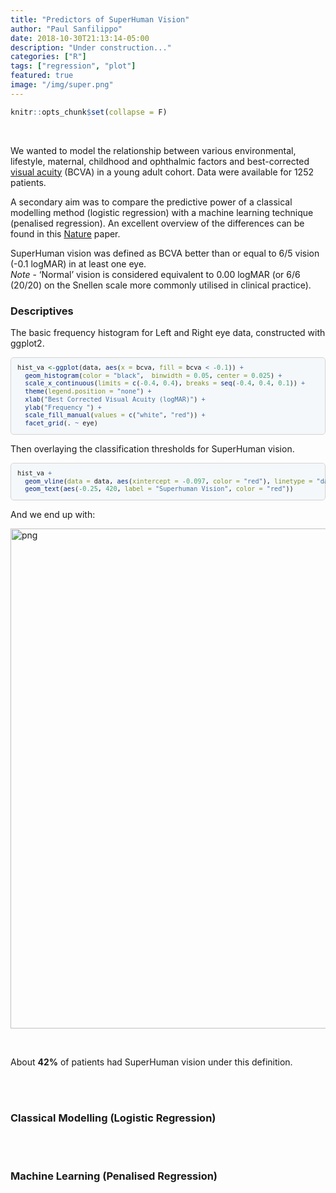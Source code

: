 ```yaml
---
title: "Predictors of SuperHuman Vision"
author: "Paul Sanfilippo"
date: 2018-10-30T21:13:14-05:00
description: "Under construction..."
categories: ["R"]
tags: ["regression", "plot"]
featured: true
image: "/img/super.png"
---
```


<style>
div.code pre { 
                font-family: 'Source Code Pro', 'Courier New', monospace;
                font-size: 12px;
                background-color:#F5F8FA;
                padding-top: 10px;
                padding-bottom: 10px;
                padding-left: 10px;
                border: 1px solid lightgrey;
                border-radius: 5px;
}
</style>

<style>
div.output pre { 
                font-family: 'Source Code Pro', 'Courier New', monospace;
                font-size: 12px;
                padding-top: 10px;
                padding-bottom: 10px;
                padding-left: 10px;
                border: 1px solid lightgrey;
                border-radius: 5px;
}
</style>


```r
knitr::opts_chunk$set(collapse = F)
```

<br>

We wanted to model the relationship between various environmental, lifestyle, maternal, childhood and ophthalmic factors and best-corrected [visual acuity](https://en.wikipedia.org/wiki/Visual_acuity) (BCVA) in a young adult cohort. Data were available for 1252 patients.  

A secondary aim was to compare the predictive power of a classical modelling method (logistic regression) with a machine learning technique (penalised regression). An excellent overview of the differences can be found in this [Nature](https://www.nature.com/articles/nmeth.4642) paper.  

SuperHuman vision was defined as BCVA better than or equal to 6/5 vision (-0.1 logMAR) in at least one eye.  
*Note* - ‘Normal’ vision is considered equivalent to 0.00 logMAR (or 6/6 (20/20) on the Snellen scale more commonly utilised in clinical practice).  


### Descriptives

The basic frequency histogram for Left and Right eye data, constructed with ggplot2.

<div class = "code">
```r
hist_va <-ggplot(data, aes(x = bcva, fill = bcva < -0.1)) +
  geom_histogram(color = "black",  binwidth = 0.05, center = 0.025) +
  scale_x_continuous(limits = c(-0.4, 0.4), breaks = seq(-0.4, 0.4, 0.1)) +
  theme(legend.position = "none") +
  xlab("Best Corrected Visual Acuity (logMAR)") +
  ylab("Frequency ") +
  scale_fill_manual(values = c("white", "red")) +
  facet_grid(. ~ eye)
```
</div>


Then overlaying the classification thresholds for SuperHuman vision.

<div class = "code">
```r
hist_va + 
  geom_vline(data = data, aes(xintercept = -0.097, color = "red"), linetype = "dashed") +
  geom_text(aes(-0.25, 420, label = "Superhuman Vision", color = "red"))
```
</div>

And we end up with:

<img src="/figs/svfig1.png" alt="png" width="800"/>

<br>

About **42%** of patients had SuperHuman vision under this definition.  



<br><br>

### Classical Modelling (Logistic Regression)



<br><br>

### Machine Learning (Penalised Regression)


